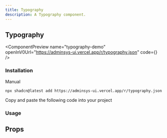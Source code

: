 ```yaml
---
title: Typography
description: A Typography component.
---
```


## Typography

<ComponentPreview
  name="typography-demo"
  openInV0Url="https://adminsys-ui.vercel.app/r/typography.json"
  code={<ComponentSource name="typography-demo" />}
/>

### Installation

<Tabs className="gap-0" defaultValue="cli">

<TabsList>
  <TabsTriggerShadcnCLI />
  <TabsTrigger className="cursor-pointer" value="manual">Manual</TabsTrigger>
</TabsList>

<TabsContent value="cli" className="[&>figure]:mb-0">

```package-install
npx shadcn@latest add https://adminsys-ui.vercel.app/r/typography.json
```

</TabsContent>

<TabsContent value="manual">

<Steps>

<Step>Copy and paste the following code into your project</Step>

<ComponentSource
  name="typography"
/>

</Steps>

</TabsContent>

</Tabs>

### Usage

<ComponentSource
  name="typography-demo"
  codeCollapsible
/>

## Props

<AutoTypeTable path="./src/registry/components/shared/typography/index.tsx" name="TypographyProps" />

